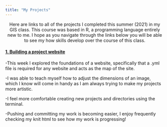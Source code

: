 ```yaml
---
title: "My Projects"
---
```



<center>

Here are links to all of the projects I completed this summer (2021) in my GIS class. This course was based in R, a programming language entirely new to me. I hope as you navigate through the links below you will be able to see my how skills develop over the course of this class.

</center>




#### [1. Building a project website](index.html)

-This week I explored the foundations of a website, specifically that a .yml file is required for any website and acts as the map of the site.

-I was able to teach myself how to adjust the dimensions of an image, which I know will come in handy as I am always trying to make my projects more artistic. 

-I feel more comfortable creating new projects and directories using the terminal.

-Pushing and committing my work is becoming easier, I enjoy frequently checking my knit html to see how my work is progressing!



